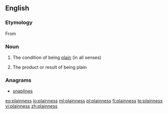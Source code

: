 ==English==

===Etymology===
From {{suffix|plain|ness}}

===Noun===
{{en-noun|-|es}}

# {{uncountable}} The condition of being [[plain]] (in all senses)
# {{countable}} The product or result of being plain

===Anagrams===
* [[snaplines#English|snaplines]]

[[eo:plainness]]
[[io:plainness]]
[[ml:plainness]]
[[pl:plainness]]
[[fi:plainness]]
[[te:plainness]]
[[vi:plainness]]
[[zh:plainness]]